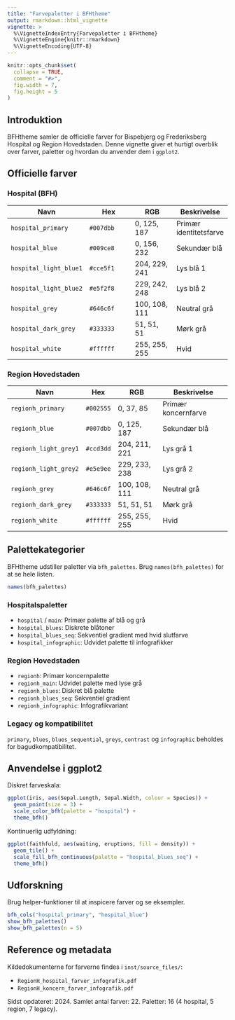 ```yaml
---
title: "Farvepaletter i BFHtheme"
output: rmarkdown::html_vignette
vignette: >
  %\VignetteIndexEntry{Farvepaletter i BFHtheme}
  %\VignetteEngine{knitr::rmarkdown}
  %\VignetteEncoding{UTF-8}
---
```


```r
knitr::opts_chunk$set(
  collapse = TRUE,
  comment = "#>",
  fig.width = 7,
  fig.height = 5
)
```

## Introduktion

BFHtheme samler de officielle farver for Bispebjerg og Frederiksberg Hospital
og Region Hovedstaden. Denne vignette giver et hurtigt overblik over farver,
paletter og hvordan du anvender dem i `ggplot2`.

## Officielle farver

### Hospital (BFH)

| Navn | Hex | RGB | Beskrivelse |
| --- | --- | --- | --- |
| `hospital_primary` | `#007dbb` | 0, 125, 187 | Primær identitetsfarve |
| `hospital_blue` | `#009ce8` | 0, 156, 232 | Sekundær blå |
| `hospital_light_blue1` | `#cce5f1` | 204, 229, 241 | Lys blå 1 |
| `hospital_light_blue2` | `#e5f2f8` | 229, 242, 248 | Lys blå 2 |
| `hospital_grey` | `#646c6f` | 100, 108, 111 | Neutral grå |
| `hospital_dark_grey` | `#333333` | 51, 51, 51 | Mørk grå |
| `hospital_white` | `#ffffff` | 255, 255, 255 | Hvid |

### Region Hovedstaden

| Navn | Hex | RGB | Beskrivelse |
| --- | --- | --- | --- |
| `regionh_primary` | `#002555` | 0, 37, 85 | Primær koncernfarve |
| `regionh_blue` | `#007dbb` | 0, 125, 187 | Sekundær blå |
| `regionh_light_grey1` | `#ccd3dd` | 204, 211, 221 | Lys grå 1 |
| `regionh_light_grey2` | `#e5e9ee` | 229, 233, 238 | Lys grå 2 |
| `regionh_grey` | `#646c6f` | 100, 108, 111 | Neutral grå |
| `regionh_dark_grey` | `#333333` | 51, 51, 51 | Mørk grå |
| `regionh_white` | `#ffffff` | 255, 255, 255 | Hvid |

## Palettekategorier

BFHtheme udstiller paletter via `bfh_palettes`. Brug `names(bfh_palettes)` for
at se hele listen.

```r
names(bfh_palettes)
```

### Hospitalspaletter

- `hospital` / `main`: Primær palette af blå og grå
- `hospital_blues`: Diskrete blåtoner
- `hospital_blues_seq`: Sekventiel gradient med hvid slutfarve
- `hospital_infographic`: Udvidet palette til infografikker

### Region Hovedstaden

- `regionh`: Primær koncernpalette
- `regionh_main`: Udvidet palette med lyse grå
- `regionh_blues`: Diskret blå palette
- `regionh_blues_seq`: Sekventiel gradient
- `regionh_infographic`: Infografikvariant

### Legacy og kompatibilitet

`primary`, `blues`, `blues_sequential`, `greys`, `contrast` og `infographic`
beholdes for bagudkompatibilitet.

## Anvendelse i ggplot2

Diskret farveskala:

```r
ggplot(iris, aes(Sepal.Length, Sepal.Width, colour = Species)) +
  geom_point(size = 3) +
  scale_color_bfh(palette = "hospital") +
  theme_bfh()
```

Kontinuerlig udfyldning:

```r
ggplot(faithfuld, aes(waiting, eruptions, fill = density)) +
  geom_tile() +
  scale_fill_bfh_continuous(palette = "hospital_blues_seq") +
  theme_bfh()
```

## Udforskning

Brug helper-funktioner til at inspicere farver og se eksempler.

```r
bfh_cols("hospital_primary", "hospital_blue")
show_bfh_palettes()
show_bfh_palettes(n = 5)
```

## Reference og metadata

Kildedokumenterne for farverne findes i `inst/source_files/`:

- `RegionH_hospital_farver_infografik.pdf`
- `RegionH_koncern_farver_infografik.pdf`

Sidst opdateret: 2024. Samlet antal farver: 22. Paletter: 16 (4 hospital, 5
region, 7 legacy).
